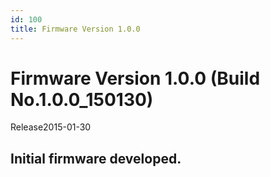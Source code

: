 ```yaml
---
id: 100
title: Firmware Version 1.0.0
---
```


# Firmware Version 1.0.0 (Build No.1.0.0_150130)

Release<Separator/>2015-01-30


## Initial firmware developed.